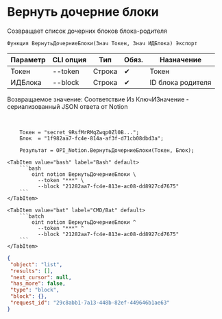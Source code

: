 ﻿---
sidebar_position: 3
description: Вернуть дочерние блоки и другие функции для работы с Notion в Открытом пакете интеграций - бесплатной open-source библиотеке интеграций для 1С:Предприятие 8, OneScript и CLI
keywords: [1C, 1С, 1С:Предприятие, 1С:Предприятие 8.3, API, Интеграция, Сервисы, Обмен, OneScript, CLI, Notion]
---


# Вернуть дочерние блоки
 Созвращает список дочерних блоков блока-родителя



`Функция ВернутьДочерниеБлоки(Знач Токен, Знач ИДБлока) Экспорт`

  | Параметр | CLI опция | Тип | Обяз. | Назначение |
  |-|-|-|-|-|
  | Токен | --token | Строка | &#x2714; | Токен |
  | ИДБлока | --block | Строка | &#x2714; | ID блока родителя |

  
  Возвращаемое значение:   Соответствие Из КлючИЗначение - сериализованный JSON ответа от Notion

<br/>




```bsl title="Пример использования для 1С:Предприятие/OneScript"
    Токен = "secret_9RsfMrRMqZwqp0Zl0B...";
    Блок  = "1f982aa7-fc4e-814a-af3f-d71cb08dbd3a";

    Результат = OPI_Notion.ВернутьДочерниеБлоки(Токен, Блок);
```
    

 <Tabs>
  
    <TabItem value="bash" label="Bash" default>
        ```bash
            oint notion ВернутьДочерниеБлоки \
              --token "***" \
              --block "21282aa7-fc4e-813e-ac08-dd8927cd7675"
        ```
    </TabItem>
  
    <TabItem value="bat" label="CMD/Bat" default>
        ```batch
            oint notion ВернутьДочерниеБлоки ^
              --token "***" ^
              --block "21282aa7-fc4e-813e-ac08-dd8927cd7675"
        ```
    </TabItem>
</Tabs>


```json title="Результат"
{
 "object": "list",
 "results": [],
 "next_cursor": null,
 "has_more": false,
 "type": "block",
 "block": {},
 "request_id": "29c8abb1-7a13-448b-82ef-449646b1ae63"
}
```
